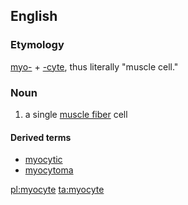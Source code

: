 ==English==

===Etymology===
[[myo-]] + [[-cyte]], thus literally "muscle cell."

===Noun===
{{en-noun}}

# a single [[muscle fiber]] cell

====Derived terms====
* [[myocytic]]
* [[myocytoma]]

[[pl:myocyte]]
[[ta:myocyte]]